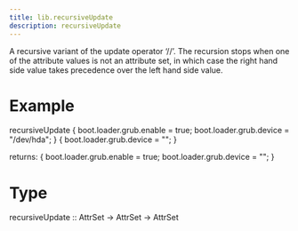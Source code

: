 ```yaml
---
title: lib.recursiveUpdate
description: recursiveUpdate
---
```



A recursive variant of the update operator ‘//’.  The recursion
stops when one of the attribute values is not an attribute set,
in which case the right hand side value takes precedence over the
left hand side value.

# Example

recursiveUpdate {
boot.loader.grub.enable = true;
boot.loader.grub.device = "/dev/hda";
} {
boot.loader.grub.device = "";
}

returns: {
boot.loader.grub.enable = true;
boot.loader.grub.device = "";
}

# Type

recursiveUpdate :: AttrSet -> AttrSet -> AttrSet

